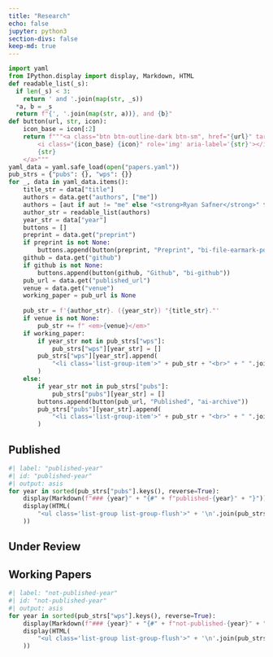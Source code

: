 ```yaml
---
title: "Research"
echo: false
jupyter: python3
section-divs: false
keep-md: true
---
```


```python
import yaml
from IPython.display import display, Markdown, HTML
def readable_list(_s):
  if len(_s) < 3:
    return ' and '.join(map(str, _s))
  *a, b = _s
  return f"{', '.join(map(str, a))}, and {b}"
def button(url, str, icon):
    icon_base = icon[:2]
    return f"""<a class="btn btn-outline-dark btn-sm", href="{url}" target="_blank" rel="noopener noreferrer">
        <i class="{icon_base} {icon}" role='img' aria-label='{str}'></i>
        {str}
    </a>"""
yaml_data = yaml.safe_load(open("papers.yaml"))
pub_strs = {"pubs": {}, "wps": {}}
for _, data in yaml_data.items():
    title_str = data["title"]
    authors = data.get("authors", ["me"])
    authors = [aut if aut != "me" else "<strong>Ryan Safner</strong>" for aut in authors]
    author_str = readable_list(authors)
    year_str = data["year"]
    buttons = []
    preprint = data.get("preprint")
    if preprint is not None:
        buttons.append(button(preprint, "Preprint", "bi-file-earmark-pdf"))
    github = data.get("github")
    if github is not None:
        buttons.append(button(github, "Github", "bi-github"))
    pub_url = data.get("published_url")
    venue = data.get("venue")
    working_paper = pub_url is None
    
    pub_str = f'{author_str}. ({year_str}) "{title_str}."'
    if venue is not None:
        pub_str += f" <em>{venue}</em>"
    if working_paper:
        if year_str not in pub_strs["wps"]:
            pub_strs["wps"][year_str] = []
        pub_strs["wps"][year_str].append(
            "<li class='list-group-item'>" + pub_str + "<br>" + " ".join(buttons) + "</li>"
        )
    else:
        if year_str not in pub_strs["pubs"]:
            pub_strs["pubs"][year_str] = []
        buttons.append(button(pub_url, "Published", "ai-archive"))
        pub_strs["pubs"][year_str].append(
            "<li class='list-group-item'>" + pub_str + "<br>" + " ".join(buttons) + "</li>"
        )
```

## Published

```python
#| label: "published-year"
#| id: "published-year"
#| output: asis
for year in sorted(pub_strs["pubs"].keys(), reverse=True):
    display(Markdown(f"### {year}" + "{#" + f"published-{year}" + "}"))
    display(HTML(
        "<ul class='list-group list-group-flush'>" + '\n'.join(pub_strs["pubs"][year]) + "</ul>"
    ))
```

## Under Review

## Working Papers

```python
#| label: "not-published-year"
#| id: "not-published-year"
#| output: asis
for year in sorted(pub_strs["wps"].keys(), reverse=True):
    display(Markdown(f"### {year}" + "{#" + f"not-published-{year}" + "}"))
    display(HTML(
        "<ul class='list-group list-group-flush'>" + '\n'.join(pub_strs["wps"][year]) + "</ul>"
    ))
```